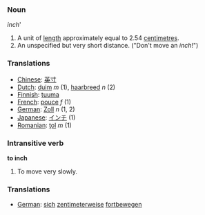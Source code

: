 ===Noun===

'' inch'''

# A unit of [[length]] approximately equal to 2.54 [[centimetre]]s.
# An unspecified but very short distance.  ("Don't move an ''inch''!")

===Translations===
* [[Chinese]]: [[英寸]]
* [[Dutch]]: [[duim]] ''m'' (1), [[haarbreed]] ''n'' (2)
* [[Finnish]]: [[tuuma]]
* [[French]]: [[pouce]] ''f'' (1)
* [[German]]: [[Zoll]] ''n'' (1, 2)
* [[Japanese]]: [[インチ]] (1)
* [[Romanian]]: [[ţol]] ''m'' (1)

===Intransitive verb===

'''to inch'''

# To move very slowly.

===Translations===
*[[German]]: [[sich]] [[zentimeterweise]] [[fortbewegen]]